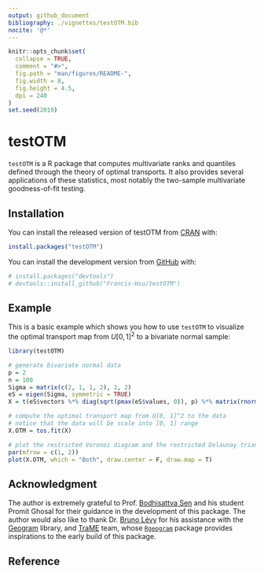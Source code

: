 ```yaml
---
output: github_document
bibliography: ./vignettes/testOTM.bib
nocite: '@*'
---
```


<!-- README.md is generated from README.Rmd. Please edit that file -->

```r
knitr::opts_chunk$set(
  collapse = TRUE,
  comment = "#>",
  fig.path = "man/figures/README-",
  fig.width = 8,
  fig.height = 4.5,
  dpi = 240
)
set.seed(2019)
```
# testOTM

<!-- badges: start -->
<!-- badges: end -->

`testOTM` is a R package that computes multivariate ranks and quantiles defined through the theory of optimal transports. It also provides several applications of these statistics, most notably the two-sample multivariate goodness-of-fit testing.

## Installation
You can install the released version of testOTM from [CRAN](https://CRAN.R-project.org) with:

``` r
install.packages("testOTM")
```

You can install the development version from [GitHub](https://github.com/) with:

``` r
# install.packages("devtools")
# devtools::install_github("Francis-Hsu/testOTM")
```
## Example

This is a basic example which shows you how to use `testOTM` to visualize the optimal transport map from $U[0, 1]^2$ to a bivariate normal sample:

```r
library(testOTM)

# generate bivariate normal data
p = 2
n = 100
Sigma = matrix(c(2, 1, 1, 2), 2, 2)
eS = eigen(Sigma, symmetric = TRUE)
X = t(eS$vectors %*% diag(sqrt(pmax(eS$values, 0)), p) %*% matrix(rnorm(p * n), p))

# compute the optimal transport map from U[0, 1]^2 to the data
# notice that the data will be scale into [0, 1] range
X.OTM = tos.fit(X)

# plot the restricted Voronoi diagram and the restricted Delaunay triangulation
par(mfrow = c(1, 2))
plot(X.OTM, which = "Both", draw.center = F, draw.map = T)
```

## Acknowledgment
The author is extremely grateful to Prof. [Bodhisattva Sen](http://www.stat.columbia.edu/~bodhi/Bodhi/Welcome.html) and his student Promit Ghosal for their guidance in the development of this package. The author would also like to thank Dr. [Bruno Lévy](https://members.loria.fr/BLevy/) for his assistance with the [Geogram](http://alice.loria.fr/index.php/software/4-library/75-geogram.html) library, and [TraME](http://www.trame-project.com/) team, whose [`Rgeogram`](https://github.com/TraME-Project/Rgeogram) package provides inspirations to the early build of this package.

## Reference